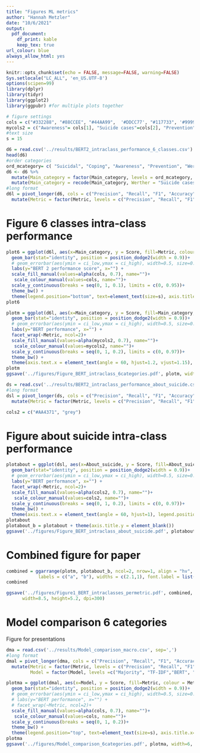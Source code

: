 ```yaml
---
title: "Figures ML metrics"
author: "Hannah Metzler"
date: "10/6/2021"
output: 
  pdf_document:
    df_print: kable
    keep_tex: true
url_colour: blue
always_allow_html: yes
---
```


```r
knitr::opts_chunk$set(echo = FALSE, message=FALSE, warning=FALSE)
Sys.setlocale("LC_ALL", 'en_US.UTF-8')
options(scipen=99)
library(dplyr)
library(tidyr)
library(ggplot2)
library(ggpubr) #for multiple plots together

# figure settings
cols = c("#332288", "#88CCEE", "#44AA99",  '#DDCC77', "#117733", '#999933') #
mycols2 = c("Awareness"= cols[1], "Suicide cases"=cols[2], "Prevention"=cols[3], "Suicidal"=cols[4], "Coping"=cols[5], "Irrelevant"=cols[6])
#text size
s = 15
```

```r
d6 = read.csv('../results/BERT2_intraclass_performance_6_classes.csv')
head(d6)
#order categories
ord_mcategory= c( "Suicidal", "Coping", "Awareness", "Prevention", "Werther", "Irrelevant")
d6 <- d6 %>% 
  mutate(Main_category = factor(Main_category, levels = ord_mcategory, labels = ord_mcategory)) %>% 
  mutate(Main_category = recode(Main_category, Werther = "Suicide cases"))
#long format
d6l = pivot_longer(d6, cols = c("Precision", "Recall", "F1", "Accuracy"), names_to = "Metric", values_to ="Score") %>% 
  mutate(Metric = factor(Metric, levels = c("Precision", "Recall", "F1", "Accuracy"), labels = c("Precision", "Recall", "F1", "Accuracy")))
```

# Figure 6 classes intra-class performance

```r
plot6 = ggplot(d6l, aes(x=Main_category, y = Score, fill=Metric, colour = Metric)) + #dataset and variables to plot
  geom_bar(stat="identity", position = position_dodge2(width = 0.9))+
  # geom_errorbar(aes(ymin = ci_low,ymax = ci_high), width=0.5, size=0.8) +
  labs(y="BERT 2 performance score", x="") +
  scale_fill_manual(values=alpha(cols, 0.7), name="")+
   scale_colour_manual(values=cols, name="")+
  scale_y_continuous(breaks = seq(0, 1, 0.1), limits = c(0, 0.95))+
  theme_bw() +
  theme(legend.position="bottom", text=element_text(size=s), axis.title.x=element_blank(), plot.margin = margin(rep(0.5,4), unit="cm"))
plot6
```

```r
plotm = ggplot(d6l, aes(x=Main_category, y = Score, fill=Main_category, colour = Main_category)) + #dataset and variables to plot
  geom_bar(stat="identity", position = position_dodge2(width = 0.9))+
  # geom_errorbar(aes(ymin = ci_low,ymax = ci_high), width=0.5, size=0.8) +
  labs(y="BERT performance", x="") +
  facet_wrap(~Metric, ncol=2)+
  scale_fill_manual(values=alpha(mycols2, 0.7), name="")+
   scale_colour_manual(values=mycols2, name="")+
  scale_y_continuous(breaks = seq(0, 1, 0.2), limits = c(0, 0.97))+
  theme_bw() +  
  theme(axis.text.x = element_text(angle = 60, hjust=1.2, vjust=1.15), legend.position="none", text=element_text(size=s), axis.title.x=element_blank(), plot.margin = margin(rep(0.4,4), unit="cm"))
plotm
ggsave('../figures/Figure_BERT_intraclass_6categories.pdf', plotm, width=6, height=5.2, dpi=300)
```


```r
ds = read.csv('../results/BERT2_intraclass_performance_about_suicide.csv', sep=',')
#long format
dsl = pivot_longer(ds, cols = c("Precision", "Recall", "F1", "Accuracy"), names_to = "Metric", values_to ="Score") %>% 
  mutate(Metric = factor(Metric, levels = c("Precision", "Recall", "F1", "Accuracy"), labels = c("Precision", "Recall", "F1", "Accuracy")))

cols2 = c("#AA4371", "grey")
```
# Figure about suicide intra-class performance

```r
plotabout = ggplot(dsl, aes(x=About_suicide, y = Score, fill=About_suicide, colour = About_suicide)) + #dataset and variables to plot
  geom_bar(stat="identity", position = position_dodge2(width = 0.9))+
  # geom_errorbar(aes(ymin = ci_low,ymax = ci_high), width=0.5, size=0.8) +
  labs(y="BERT performance", x="") +
  facet_wrap(~Metric, ncol=2)+
  scale_fill_manual(values=alpha(cols2, 0.7), name="")+
   scale_colour_manual(values=cols2, name="")+
  scale_y_continuous(breaks = seq(0, 1, 0.2), limits = c(0, 0.97))+
  theme_bw() +  
  theme(axis.text.x = element_text(angle = 60, hjust=1), legend.position="none", text=element_text(size=s), axis.title.x=element_blank(), plot.margin = margin(rep(0.4,4), unit="cm"))
plotabout
plotabout_b = plotabout + theme(axis.title.y = element_blank())
ggsave('../figures/Figure_BERT_intraclass_about_suicide.pdf', plotabout, width=4, height=5.2, dpi=300)
```

# Combined figure for paper

```r

combined = ggarrange(plotm, plotabout_b, ncol=2, nrow=1, align = "hv",
            labels = c("a", "b"), widths = c(2.1,1), font.label = list(size = 16))
combined

ggsave('../figures/Figure1_BERT_intraclasses_permetric.pdf', combined,
      width=8.5, height=5.2, dpi=300)
```


# Model comparison 6 categories

Figure for presentations

```r
dma = read.csv('../results/Model_comparison_macro.csv', sep=',')
#long format
dmal = pivot_longer(dma, cols = c("Precision", "Recall", "F1", "Accuracy"), names_to = "Metric", values_to ="Score") %>% 
  mutate(Metric = factor(Metric, levels = c("Precision", "Recall", "F1", "Accuracy"), labels = c("Precision", "Recall", "F1", "Accuracy")), 
         Model = factor(Model, levels =c("Majority", "TF-IDF","BERT", "XLNet"), labels = c("Majority", "TF-IDF","BERT", "XLNet")))
```


```r
plotma = ggplot(dmal, aes(x=Model, y = Score, fill=Metric, colour = Metric)) + #dataset and variables to plot
  geom_bar(stat="identity", position = position_dodge2(width = 0.9))+
  # geom_errorbar(aes(ymin = ci_low,ymax = ci_high), width=0.5, size=0.8) +
  # labs(y="BERT performance", x="") +
  # facet_wrap(~Metric, ncol=2)+
  scale_fill_manual(values=alpha(cols, 0.7), name="")+
   scale_colour_manual(values=cols, name="")+
  scale_y_continuous(breaks = seq(0, 1, 0.2))+
  theme_bw() +  
  theme(legend.position="top", text=element_text(size=s), axis.title.x=element_blank(), plot.margin = margin(rep(0.4,4), unit="cm"))
plotma
ggsave('../figures/Model_comparison_6categories.pdf', plotma, width=6, height=4, dpi=300)
```

